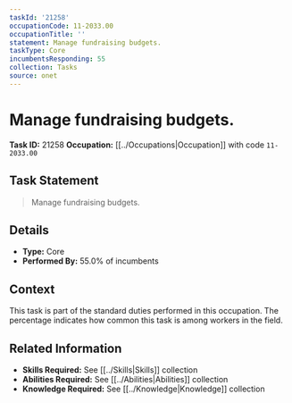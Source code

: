 ```yaml
---
taskId: '21258'
occupationCode: 11-2033.00
occupationTitle: ''
statement: Manage fundraising budgets.
taskType: Core
incumbentsResponding: 55
collection: Tasks
source: onet
---
```

# Manage fundraising budgets.

**Task ID:** 21258
**Occupation:** [[../Occupations|Occupation]] with code `11-2033.00`

## Task Statement

> Manage fundraising budgets.

## Details

- **Type:** Core
- **Performed By:** 55.0% of incumbents

## Context

This task is part of the standard duties performed in this occupation. The percentage indicates how common this task is among workers in the field.

## Related Information

- **Skills Required:** See [[../Skills|Skills]] collection
- **Abilities Required:** See [[../Abilities|Abilities]] collection
- **Knowledge Required:** See [[../Knowledge|Knowledge]] collection
